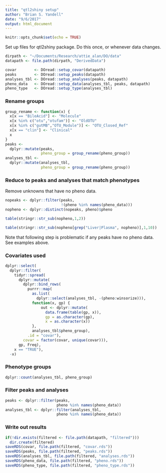 ```yaml
---
title: "qtl2shiny setup"
author: "Brian S. Yandell"
date: "9/6/2017"
output: html_document
---
```


```r
knitr::opts_chunk$set(echo = TRUE)
```

Set up files for qtl2shiny package. Do this once, or whenever data changes.

```r
dirpath <- "~/Documents/Research/attie_alan/DO/data"
datapath <- file.path(dirpath, "DerivedData")
```

```r
covar        <- DOread::setup_covar(datapath)
peaks        <- DOread::setup_peaks(datapath) 
analyses_tbl <- DOread::setup_analyses(peaks, datapath)
pheno_data   <- DOread::setup_data(analyses_tbl, peaks, datapath)
pheno_type   <- DOread::setup_type(analyses_tbl)
```

### Rename groups

```r
group_rename <- function(x) {
  x[x == "BileAcid"] <- "Molecule"
  x[x %in% c("otu","otufam")] <- "OldOTU"
  x[x %in% c("gutMB","OTU_Module")] <- "OTU_Closed_Ref"
  x[x == "clin"] <- "Clinical"
  x
}
peaks <- 
  dplyr::mutate(peaks, 
                pheno_group = group_rename(pheno_group))
analyses_tbl <- 
  dplyr::mutate(analyses_tbl, 
                pheno_group = group_rename(pheno_group))
```

### Reduce to peaks and analyses that match phenotypes

Remove unknowns that have no pheno data.

```r
nopeaks <- dplyr::filter(peaks,
                         !(pheno %in% names(pheno_data)))
nopheno <- dplyr::distinct(nopeaks, pheno)$pheno
```

```r
table(stringr::str_sub(nopheno,1,2))
```

```r
table(stringr::str_sub(nopheno[grep("Liver|Plasma", nopheno)],1,10))
```

Note that following step is problematic if any peaks have no pheno data. See examples above.


### Covariates used

```r
dplyr::select(
  dplyr::filter(
    tidyr::spread(
      dplyr::mutate(
        dplyr::bind_rows(
          purrr::map(
            as.list(
              dplyr::select(analyses_tbl, -(pheno:winsorize))),
            function(x, gp) {
                out <- dplyr::mutate(
                  data.frame(table(gp, x)),
                  gp = as.character(gp),
                  x = as.character(x))
            },
            analyses_tbl$pheno_group),
          .id = "covar"),
        covar = factor(covar, unique(covar))),
      gp, Freq),
    x == "TRUE"),
  -x)
```

### Phenotype groups

```r
dplyr::count(analyses_tbl, pheno_group)
```

### Filter peaks and analyses

```r
peaks <- dplyr::filter(peaks,
                       pheno %in% names(pheno_data))
analyses_tbl <- dplyr::filter(analyses_tbl,
                       pheno %in% names(pheno_data))
```

### Write out results

```r
if(!dir.exists(filtered <- file.path(datapath, "filtered")))
  dir.create(filtered)
saveRDS(covar, file.path(filtered, "covar.rds"))
saveRDS(peaks, file.path(filtered, "peaks.rds"))
saveRDS(analyses_tbl, file.path(filtered, "analyses.rds"))
saveRDS(pheno_data, file.path(filtered, "pheno.rds"))
saveRDS(pheno_type, file.path(filtered, "pheno_type.rds"))
```

